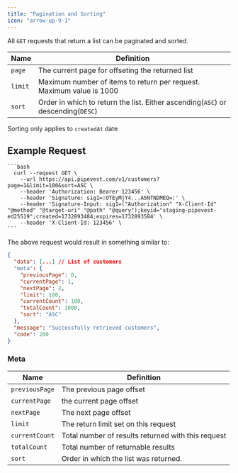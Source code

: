 ```yaml
---
title: "Pagination and Sorting"
icon: "arrow-up-9-1"
---
```


All `GET` requests that return a list can be paginated and sorted.

| Name    | Definition                                                                       |
| ------- | -------------------------------------------------------------------------------- |
| `page`  | The current page for offseting the returned list                                 |
| `limit` | Maximum number of items to return per request. Maximum value is 1000             |
| `sort`  | Order in which to return the list. Either ascending(`ASC`) or descending(`DESC`) |

<Note>Sorting only applies to `createdAt` date</Note>

## Example Request

    ```bash
      curl --request GET \
        --url https://api.pipevest.com/v1/customers?page=1&limit=100&sort=ASC \
        --header 'Authorization: Bearer 123456' \
        --header 'Signature: sig1=:OTEyMjY4...A5NTNDMEQ=:' \
        --header 'Signature-Input: sig1=("Authorization" "X-Client-Id" "@method" "@target-uri" "@path" "@query");keyid="staging-pipevest-ed25519";created=1732893484;expires=1732893584' \
        --header 'X-Client-Id: 123456' \
    ```

The above request would result in something similar to:

```json
{
  "data": [...] // List of customers
  "meta": {
    "previousPage": 0,
    "currentPage": 1,
    "nextPage": 2,
    "limit": 100,
    "currentCount": 100,
    "totalCount": 1000,
    "sort": "ASC"
  },
  "message": "Successfully retrieved customers",
  "code": 200
}
```

### Meta

| Name           | Definition                                         |
| -------------- | -------------------------------------------------- |
| `previousPage` | The previous page offset                           |
| `currentPage`  | the current page offset                            |
| `nextPage`     | The next page offset                               |
| `limit`        | The return limit set on this request               |
| `currentCount` | Total number of results returned with this request |
| `totalCount`   | Total number of returnable results                 |
| `sort`         | Order in which the list was returned.              |
